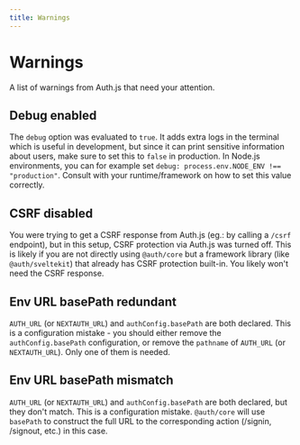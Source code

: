 ```yaml
---
title: Warnings
---
```


# Warnings

A list of warnings from Auth.js that need your attention.

## Debug enabled

The `debug` option was evaluated to `true`. It adds extra logs in the terminal which is useful in development, but since it can print sensitive information about users, make sure to set this to `false` in production. In Node.js environments, you can for example set `debug: process.env.NODE_ENV !== "production"`. Consult with your runtime/framework on how to set this value correctly.

## CSRF disabled

You were trying to get a CSRF response from Auth.js (eg.: by calling a `/csrf` endpoint), but in this setup, CSRF protection via Auth.js was turned off. This is likely if you are not directly using `@auth/core` but a framework library (like `@auth/sveltekit`) that already has CSRF protection built-in. You likely won't need the CSRF response.

## Env URL basePath redundant

`AUTH_URL` (or `NEXTAUTH_URL`) and `authConfig.basePath` are both declared. This is a configuration mistake - you should either remove the `authConfig.basePath` configuration, or remove the `pathname` of `AUTH_URL` (or `NEXTAUTH_URL`). Only one of them is needed.

## Env URL basePath mismatch

`AUTH_URL` (or `NEXTAUTH_URL`) and `authConfig.basePath` are both declared, but they don't match. This is a configuration mistake. `@auth/core` will use `basePath` to construct the full URL to the corresponding action (/signin, /signout, etc.) in this case.
